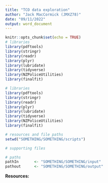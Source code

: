 ---
title: "TCO data exploration"
author: "Jack MacCormick (JMXZ78)"
date: "09/11/2022"
output: word_document
---

```{r setup, include=FALSE}
knitr::opts_chunk$set(echo = TRUE)
# libraries
library(pdftools)
library(stringr)
library(readr)
library(plyr)
library(lubridate)
library(tidyverse)
library(NZPoliceUtilities)
library(finalfit)

# libraries
library(pdftools)
library(stringr)
library(readr)
library(plyr)
library(lubridate)
library(tidyverse)
library(NZPoliceUtilities)
library(finalfit)

# resources and file paths
setwd("SOMETHING/SOMETHING/scripts")

# supporting files

# paths
pathIn       <- "SOMETHING/SOMETHING/input"
pathout      <- "SOMETHING/SOMETHING/output"

```

__Resources:__

```{r next chunk, echo = FALSE, message = FALSE, warning = FALSE}

```
